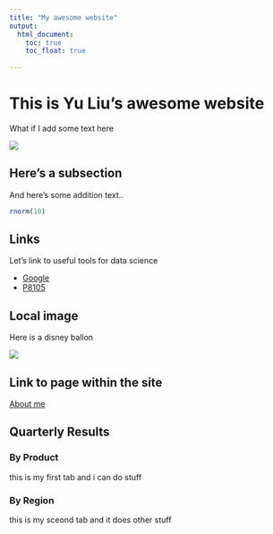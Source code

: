 ```yaml
---
title: "My awesome website"
output: 
  html_document:
    toc: true
    toc_float: true
 
---
```


# This is Yu Liu's awesome website

What if I add some text here

![](https://media.giphy.com/media/drXGoW1iudhKw/giphy.gif)


## Here's a subsection

And here's some addition text..

```r
rnorm(10)
```

## Links


Let's link to useful tools for data science

* [Google](https://www.google.com/)
* [P8105](https://p8105.com)

## Local image

Here is a disney ballon
   

![](image/ballon.jpg)

## Link to page within the site

[About me](about.html)

## Quarterly Results {.tabset}

### By Product

this is my first tab and i can do stuff

### By Region

this is my sceond tab and it does other stuff
